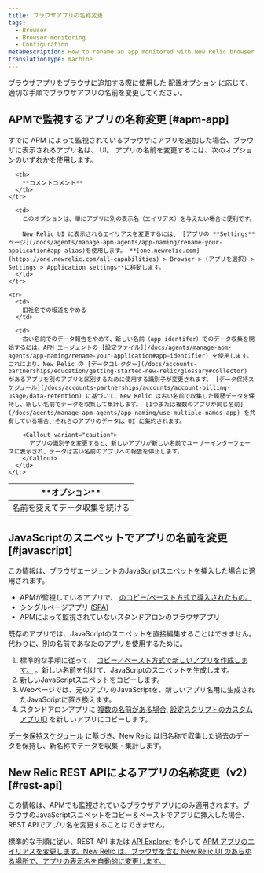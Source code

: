 ```yaml
---
title: ブラウザアプリの名称変更
tags:
  - Browser
  - Browser monitoring
  - Configuration
metaDescription: How to rename an app monitored with New Relic browser monitoring.
translationType: machine
---
```


ブラウザアプリをブラウザに追加する際に使用した [配置オプション](/docs/browser/new-relic-browser/installation-configuration/add-apps-new-relic-browser) に応じて、適切な手順でブラウザアプリの名前を変更してください。

## APMで監視するアプリの名称変更 [#apm-app]

すでに APM によって監視されているブラウザにアプリを追加した場合、ブラウザに表示されるアプリ名は、 <InlinePopover type="apm"/>UI。 アプリの名前を変更するには、次のオプションのいずれかを使用します。

<table>
  <thead>
    <tr>
      <th style={{ width: "200px" }}>
        **オプション**
      </th>

      <th>
        **コメントコメント**
      </th>
    </tr>
  </thead>

  <tbody>
    <tr>
      <td>
        名前を変えてデータ収集を続ける
      </td>

      <td>
        このオプションは、単にアプリに別の表示名（エイリアス）を与えたい場合に便利です。

        New Relic UI に表示されるエイリアスを変更するには、 [アプリの **Settings** ページ](/docs/agents/manage-apm-agents/app-naming/rename-your-application#app-alias)を使用します。 **[one.newrelic.com](https://one.newrelic.com/all-capabilities) > Browser > (アプリを選択) > Settings > Application settings**に移動します。
      </td>
    </tr>

    <tr>
      <td>
        旧社名での報道をやめる
      </td>

      <td>
        古い名前でのデータ報告をやめて、新しい名前（app identifer）でのデータ収集を開始するには、APM エージェントの [設定ファイル](/docs/agents/manage-apm-agents/app-naming/rename-your-application#app-identifier) を使用します。これにより、New Relic の [データコレクター](/docs/accounts-partnerships/education/getting-started-new-relic/glossary#collector) があるアプリを別のアプリと区別するために使用する識別子が変更されます。 [データ保持スケジュール](/docs/accounts-partnerships/accounts/account-billing-usage/data-retention) に基づいて、New Relic は古い名前で収集した履歴データを保持し、新しい名前でデータを収集して集計します。 [1つまたは複数のアプリが同じ名前](/docs/agents/manage-apm-agents/app-naming/use-multiple-names-app) を共有している場合、それらのアプリのデータは UI に集約されます。

        <Callout variant="caution">
          アプリの識別子を変更すると、新しいアプリが新しい名前でユーザーインターフェースに表示され、データは古い名前のアプリへの報告を停止します。
        </Callout>
      </td>
    </tr>
  </tbody>
</table>

## JavaScriptのスニペットでアプリの名前を変更 [#javascript]

この情報は、ブラウザエージェントのJavaScriptスニペットを挿入した場合に適用されます。

* APMが監視しているアプリで、 [のコピー/ペースト方式で導入されたもの。](/docs/browser/new-relic-browser/installation-configuration/add-apps-new-relic-browser#copy-paste-app)
* シングルページアプリ ([SPA](/docs/browser/single-page-app-monitoring/get-started/add-apps-single-page-app-monitoring))
* APMによって監視されていないスタンドアロンのブラウザアプリ

既存のアプリでは、JavaScriptのスニペットを直接編集することはできません。代わりに、別の名前であなたのアプリを使用するために。

1. 標準的な手順に従って、 [コピー／ペースト方式で新しいアプリを作成します。](/docs/browser/new-relic-browser/installation-configuration/add-apps-new-relic-browser#copy-paste-app) 。新しい名前を付けて、JavaScriptのスニペットを生成します。
2. 新しいJavaScriptスニペットをコピーします。
3. Webページでは、元のアプリのJavaScriptを、新しいアプリ名用に生成されたJavaScriptに置き換えます。
4. スタンドアロンアプリに [複数の名前がある場合](/docs/agents/manage-apm-agents/app-naming/use-multiple-names-app), [設定スクリプトのカスタムアプリID](/docs/browser/new-relic-browser/installation-configuration/copy-browser-monitoring-license-key-app-id) を新しいアプリにコピーします。

[データ保持スケジュール](/docs/accounts-partnerships/accounts/account-billing-usage/data-retention) に基づき、New Relic は旧名称で収集した過去のデータを保持し、新名称でデータを収集・集計します。

## New Relic REST APIによるアプリの名称変更（v2） [#rest-api]

この情報は、APMでも監視されているブラウザアプリにのみ適用されます。ブラウザのJavaScriptスニペットをコピー＆ペーストでアプリに挿入した場合、REST APIでアプリ名を変更することはできません。

標準的な手順に従い、REST API または [API Explorer](https://rpm.newrelic.com/api/explore/applications/update) を介して [APM アプリのエイリアスを変更します。New Relic は、ブラウザを含む New Relic UI のあらゆる場所で、アプリの表示名を自動的に変更します。](/docs/apis/rest-api-v2/application-examples-v2/change-alias-your-application-v2)

[](/docs/apis/rest-api-v2/application-examples-v2/change-alias-your-application-v2)